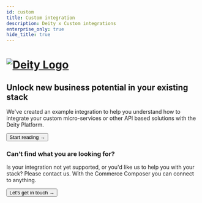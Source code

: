 ```yaml
---
id: custom
title: Custom integration
description: Deity x Custom integrations
enterprise_only: true
hide_title: true
---
```



<h1>
  <a
    href="https://deity.com/"
    rel="noreferrer noopener"
    target="_blank"
    aria-label="visit the Deity site"
    className="invert"
  >
    <img src="/img/deity-logo-dark.svg" alt="Deity Logo" className="height80 pb10" />
  </a>
</h1>

<h2>Unlock new business potential in your existing stack</h2>

We've created an example integration to help you understand how to integrate your custom micro-services or other API based solutions with the Deity Platform.

<Button variant="contained" size="medium" href="/docs/integrations/custom/jsonplaceholder">
  Start reading →
</Button>
<div className="mb60"></div>

### Can’t find what you are looking for?

Is your integration not yet supported, or you'd like us to help you with your stack? Please contact us. With the Commerce Composer you can connect to anything.

<Button variant="outlined" size="medium" href="https://www.deity.com/contact">
  Let's get in touch →
</Button>
